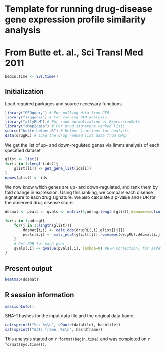 # Template for running drug-disease gene expression profile similarity analysis
# From Butte et. al., Sci Transl Med 2011

```r
begin.time <- Sys.time()
```

## Initialization

Load required packages and source necessary functions.

```r
library("GEOquery") # For pulling data from GEO
library("siggenes") # For running SAM analysis
library("affyPLM") # For rank normalization of ExpressionSets
library("cMap2data") # For drug signature ranked lists
source("butte_helper.R") # Helper functions for analysis
data(drugRL) # Load the drug ranked list data from cMap
```

We get the list of up- and down-regulated genes via limma analysis of each specified dataset.

```r
glist <- list()
for(i in 1:length(ids)){
	glist[[i]] <- get_gene_list(ids[i])
}
names(glist) <- ids
```

We now know which genes are up- and down-regulated, and rank them by fold change in expression.
Using this ranking, we compare each disease signature to each drug signature. We also calculate
a p-value and FDR for the observed drug disease score.

```r
ddsmat <- pvals <- qvals <- matrix(0,ndrug,length(glist),dimnames=c(colnames(drugRL)[1:ndrug],names(glist))

for(i in 1:ndrug){
	for(j in 1:length(glist)){
		ddsmat[i,j] <- calc_dds(drugRL[,i],glist[[j]])
		pvals[i,j] <- calc_pval(glist[[j]],rownames(drugRL),ddsmat[i,j])
	}
	# Get FDR for each pval
	qvals[,i] <- qvalue(pvals[,i], lambda=0) #B-H correction, for safety
}
```

## Present output

```r
heatmap(ddsmat)
```

## R session information

```r
sessionInfo()
```

SHA-1 hashes for the input data file and the original data frame.

```r
cat(sprintf("%s: %s\n", sQuote(datafile), hashfile))
cat(sprintf("data frame: %s\n", hashdframe))
```


This analysis started on `r format(begin.time)` and was completed on
`r format(Sys.time())`.